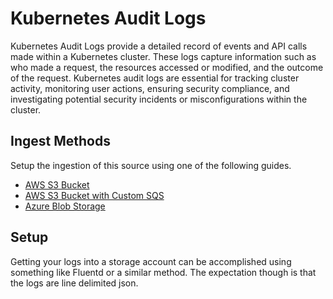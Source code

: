 
# Kubernetes Audit Logs

Kubernetes Audit Logs provide a detailed record of events and API calls made within a Kubernetes cluster. These logs capture information such as who made a request, the resources accessed or modified, and the outcome of the request. Kubernetes audit logs are essential for tracking cluster activity, monitoring user actions, ensuring security compliance, and investigating potential security incidents or misconfigurations within the cluster.

## Ingest Methods

Setup the ingestion of this source using one of the following guides.

- [AWS S3 Bucket](/sources/object-storage/s3.mdx)
- [AWS S3 Bucket with Custom SQS](/sources/object-storage/external-s3.mdx)
- [Azure Blob Storage](/sources/object-storage/azure.mdx)

## Setup

Getting your logs into a storage account can be accomplished using something like Fluentd or a similar method.
The expectation though is that the logs are line delimited json.
